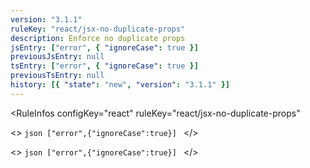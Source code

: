 ```yaml
---
version: "3.1.1"
ruleKey: "react/jsx-no-duplicate-props"
description: Enforce no duplicate props
jsEntry: ["error", { "ignoreCase": true }]
previousJsEntry: null
tsEntry: ["error", { "ignoreCase": true }]
previousTsEntry: null
history: [{ "state": "new", "version": "3.1.1" }]
---
```


<RuleInfos 
  configKey="react" 
  ruleKey="react/jsx-no-duplicate-props" 
>
  <>
    ```json
    ["error",{"ignoreCase":true}]
    ```
  </>

  <>
    ```json
    ["error",{"ignoreCase":true}]
    ```
  </>
</RuleInfos>
